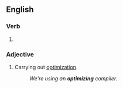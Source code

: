 ==English==

===Verb===
{{head|en|verb form}}

# {{present participle of|en|optimize|nocat=1}}

===Adjective===
{{en-adj|-}}

# Carrying out [[optimization]].
#: ''We're using an '''optimizing''' compiler.''